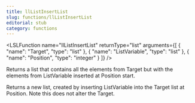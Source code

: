```yaml
---
title: llListInsertList
slug: functions/llListInsertList
editorial: stub
category: functions
---
```


<LSLFunction
	name="llListInsertList"
	returnType="list"
	arguments={[
	{
		"name": "Target",
		"type": "list"
	},
	{
		"name": "ListVariable",
		"type": "list"
	},
	{
		"name": "Position",
		"type": "integer"
	}
]}
/>

Returns a list that contains all the elements from Target but with the elements from ListVariable inserted at Position start.

Returns a new list, created by inserting ListVariable into the Target list at Position. Note this does not alter the Target.
